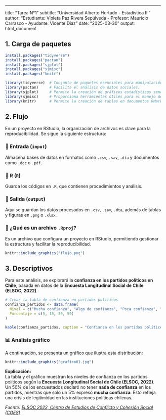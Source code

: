 ------------------------------------------------------------------------

title: "Tarea N°1" subtitle: "Universidad Alberto Hurtado - Estadística III" author: "Estudiante: Violeta Paz Rivera Sepúlveda - Profesor: Mauricio Carrasco - Ayudante: Vicente Díaz" date: "2025-03-30" output: html_document

## 1. Carga de paquetes

```r
install.packages("tidyverse")
install.packages("pactan")
install.packages("sjplot")
install.packages("sjmisc")
install.packages("knitr")

library(tidyverse)  # Conjunto de paquetes esenciales para manipulación de datos y visualización.
library(pactan)     # Facilita el análisis de datos sociales.
library(sjplot)     # Permite la creación de gráficos estadísticos sencillos.
library(sjmisc)     # Proporciona herramientas útiles para el manejo de datos.
library(knitr)      # Permite la creación de tablas en documentos RMarkdown.
```

## 2. Flujo

En un proyecto en RStudio, la organización de archivos es clave para la reproducibilidad. Se sigue la siguiente estructura:

### 📂 Entrada (`input`)

Almacena bases de datos en formatos como `.csv`, `.sav`, `.dta` y documentos como `.doc` o `.pdf`.

### 📂 R (`R`)

Guarda los códigos en `.R`, que contienen procedimientos y análisis.

### 📂 Salida (`output`)

Aquí se guardan los datos procesados en `.csv`, `.sav`, `.dta`, además de tablas y figuras en `.png` o `.xlsx`.

### 🔹 ¿Qué es un archivo `.Rproj`?

Es un archivo que configura un proyecto en RStudio, permitiendo gestionar la estructura y facilitar la reproducibilidad.

```r
knitr::include_graphics("flujo.png")
```

## 3. Descriptivos

Para este análisis, se explorará la **confianza en los partidos políticos en Chile**, basada en datos de la **Encuesta Longitudinal Social de Chile (ELSOC, 2022)**.

```r
# Crear la tabla de confianza en partidos políticos
confianza_partidos <- data.frame(
  Nivel = c("Mucha confianza", "Algo de confianza", "Poca confianza", "Nada de confianza"),
  Porcentaje = c(5, 15, 30, 50)
)

kable(confianza_partidos, caption = "Confianza en los partidos políticos en Chile (ELSOC, 2022)")
```

### 📊 Análisis gráfico

A continuación, se presenta un gráfico que ilustra esta distribución:

```r
knitr::include_graphics("grafico01.jpg")
```

**Explicación:**\
La tabla y el gráfico muestran los niveles de confianza en los partidos políticos según la **Encuesta Longitudinal Social de Chile (ELSOC, 2022)**. Un 50% de los encuestados declaró no tener **nada de confianza** en los partidos, mientras que solo un 5% expresó **mucha confianza**. Esto refleja una crisis de legitimidad en las instituciones políticas chilenas.

*Fuente: [ELSOC 2022, Centro de Estudios de Conflicto y Cohesión Social (COES)](https://coes.cl/encuesta-elsoc/)*
